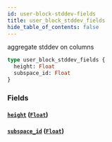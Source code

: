 ```yaml
---
id: user-block-stddev-fields
title: user_block_stddev_fields
hide_table_of_contents: false
---
```


aggregate stddev on columns

```graphql
type user_block_stddev_fields {
  height: Float
  subspace_id: Float
}
```

### Fields

#### [`height`](#) ([`Float`](../scalars/float))

#### [`subspace_id`](#) ([`Float`](../scalars/float))
